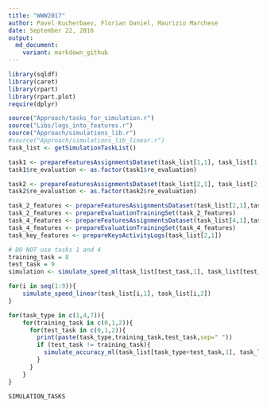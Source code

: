 ```yaml
---
title: "WWW2017"
author: Pavel Kucherbaev, Florian Daniel, Maurizio Marchese
date: September 22, 2016
output:
  md_document:
    variant: markdown_github
---
```


```r
library(sqldf)
library(caret)
library(rpart)
library(rpart.plot)
require(dplyr)
```

```r
source("Approach/tasks_for_simulation.r")
source("Libs/logs_into_features.r")
source("Approach/simulations_lib.r")
#source("Approach/simulations_lib_linear.r")
task_list <- getSimulationTaskList()

task1 <- prepareFeaturesAssignmentsDataset(task_list[1,1], task_list[1,3], task_list[1,2])
task1$re_evaluation <- as.factor(task1$re_evaluation)

task2 <- prepareFeaturesAssignmentsDataset(task_list[2,1], task_list[2,3], task_list[2,2])
task2$re_evaluation <- as.factor(task2$re_evaluation)

task_2_features <- prepareFeaturesAssignmentsDataset(task_list[2,1],task_list[2,3], task_list[2,2])
task_2_features <- prepareEvaluationTrainingSet(task_2_features)
task_4_features <- prepareFeaturesAssignmentsDataset(task_list[4,1],task_list[4,3], task_list[4,2])
task_4_features <- prepareEvaluationTrainingSet(task_4_features)
task_key_features <- prepareKeysActivityLogs(task_list[2,1])

# DO NOT use tasks 1 and 4
training_task = 8
test_task = 9
simulation <- simulate_speed_ml(task_list[test_task,1], task_list[test_task,2],task_list[training_task,1], task_list[training_task,2],1)

for(i in seq(1:9)){
	simulate_speed_linear(task_list[i,1], task_list[i,2])
}

for(task_type in c(1,4,7)){
	for(training_task in c(0,1,2)){
	  for(test_task in c(0,1,2)){
	    print(paste(task_type,training_task,test_task,sep=" "))
	    if (test_task != training_task){
  		  simulate_accuracy_ml(task_list[task_type+test_task,1], task_list[task_type+test_task,2],task_list[task_type+training_task,1], task_list[task_type+training_task,2],0.2)
	    }
	  }
	}
}
```

```r
SIMULATION_TASKS
```